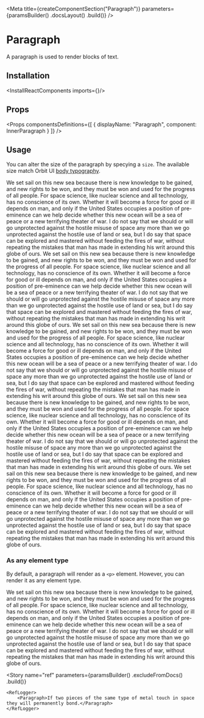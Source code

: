 
<Meta
    title={createComponentSection("Paragraph")}
    parameters={paramsBuilder()
        .docsLayout(<ReactComponentsLayout sourcePath="/packages/react-components/src/text/src" />)
        .build()}
/>

# Paragraph

A paragraph is used to render blocks of text.

## Installation

<InstallReactComponents imports={<Imports />}/>

## Props

<Props
    componentsDefinitions={[
        { displayName: "Paragraph", component: InnerParagraph }
    ]}
/>

## Usage

You can alter the size of the paragraph by specying a `size`. The available size match Orbit UI [body typography](?path=/docs/materials-typography--page#body).

<Preview>
    <Story name="default">
        <Stack>
            <Paragraph size="xl">We set sail on this new sea because there is new knowledge to be gained, and new rights to be won, and they must be won and used for the progress of all people. For space science, like nuclear science and all technology, has no conscience of its own. Whether it will become a force for good or ill depends on man, and only if the United States occupies a position of pre-eminence can we help decide whether this new ocean will be a sea of peace or a new terrifying theater of war. I do not say that we should or will go unprotected against the hostile misuse of space any more than we go unprotected against the hostile use of land or sea, but I do say that space can be explored and mastered without feeding the fires of war, without repeating the mistakes that man has made in extending his writ around this globe of ours.</Paragraph>
            <Paragraph size="lg">We set sail on this new sea because there is new knowledge to be gained, and new rights to be won, and they must be won and used for the progress of all people. For space science, like nuclear science and all technology, has no conscience of its own. Whether it will become a force for good or ill depends on man, and only if the United States occupies a position of pre-eminence can we help decide whether this new ocean will be a sea of peace or a new terrifying theater of war. I do not say that we should or will go unprotected against the hostile misuse of space any more than we go unprotected against the hostile use of land or sea, but I do say that space can be explored and mastered without feeding the fires of war, without repeating the mistakes that man has made in extending his writ around this globe of ours.</Paragraph>
            <Paragraph>We set sail on this new sea because there is new knowledge to be gained, and new rights to be won, and they must be won and used for the progress of all people. For space science, like nuclear science and all technology, has no conscience of its own. Whether it will become a force for good or ill depends on man, and only if the United States occupies a position of pre-eminence can we help decide whether this new ocean will be a sea of peace or a new terrifying theater of war. I do not say that we should or will go unprotected against the hostile misuse of space any more than we go unprotected against the hostile use of land or sea, but I do say that space can be explored and mastered without feeding the fires of war, without repeating the mistakes that man has made in extending his writ around this globe of ours.</Paragraph>
            <Paragraph size="sm">We set sail on this new sea because there is new knowledge to be gained, and new rights to be won, and they must be won and used for the progress of all people. For space science, like nuclear science and all technology, has no conscience of its own. Whether it will become a force for good or ill depends on man, and only if the United States occupies a position of pre-eminence can we help decide whether this new ocean will be a sea of peace or a new terrifying theater of war. I do not say that we should or will go unprotected against the hostile misuse of space any more than we go unprotected against the hostile use of land or sea, but I do say that space can be explored and mastered without feeding the fires of war, without repeating the mistakes that man has made in extending his writ around this globe of ours.</Paragraph>
            <Paragraph size="xs">We set sail on this new sea because there is new knowledge to be gained, and new rights to be won, and they must be won and used for the progress of all people. For space science, like nuclear science and all technology, has no conscience of its own. Whether it will become a force for good or ill depends on man, and only if the United States occupies a position of pre-eminence can we help decide whether this new ocean will be a sea of peace or a new terrifying theater of war. I do not say that we should or will go unprotected against the hostile misuse of space any more than we go unprotected against the hostile use of land or sea, but I do say that space can be explored and mastered without feeding the fires of war, without repeating the mistakes that man has made in extending his writ around this globe of ours.</Paragraph>
        </Stack>
    </Story>
</Preview>

### As any element type

By default, a paragraph will render as a `<p>` element. However, you can render it as any element type.

<Preview>
    <Story name="as div">
        <Paragraph as="div">We set sail on this new sea because there is new knowledge to be gained, and new rights to be won, and they must be won and used for the progress of all people. For space science, like nuclear science and all technology, has no conscience of its own. Whether it will become a force for good or ill depends on man, and only if the United States occupies a position of pre-eminence can we help decide whether this new ocean will be a sea of peace or a new terrifying theater of war. I do not say that we should or will go unprotected against the hostile misuse of space any more than we go unprotected against the hostile use of land or sea, but I do say that space can be explored and mastered without feeding the fires of war, without repeating the mistakes that man has made in extending his writ around this globe of ours.</Paragraph>
    </Story>
</Preview>

<Story
    name="ref"
    parameters={paramsBuilder()
        .excludeFromDocs()
        .build()}
>
    <RefLogger>
        <Paragraph>If two pieces of the same type of metal touch in space they will permanently bond.</Paragraph>
    </RefLogger>
</Story>
